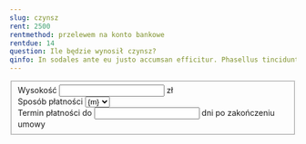```yaml
---
slug: czynsz
rent: 2500
rentmethod: przelewem na konto bankowe
rentdue: 14
question: Ile będzie wynosił czynsz?
qinfo: In sodales ante eu justo accumsan efficitur. Phasellus tincidunt nec ipsum dignissim interdum. Morbi in lectus id magna cursus egestas eget sed odio. Etiam iaculis pretium nibh quis pharetra. Fusce sagittis neque vitae efficitur tempor. In felis mauris, volutpat et egestas vel, facilisis et risus. Cras interdum nec eros in malesuada. Phasellus aliquam fermentum quam.
---
```


<fieldset>
    <div class="input-group lg">
        <label for="rent">Wysokość</label>
        <input type="number" id="rent" name="rent" value={frontmatter.rent} required step=".01" min="1"/>
        <span>zł</span>
    </div>
    <div class="input-group">
        <label for="rentmethod">Sposób płatności</label> 
        <select id="rentmethod" name="rentmethod" required>
        {paymentMethodEnum.map(m => <option value={m} selected={frontmatter.rentmethod === m}>{m}</option>)}
        </select>
    </div>
    <div class="input-group">
        <label for="rentdue">Termin płatności do</label>
        <input id="rentdue" type="number" name="rentdue" value={frontmatter.rentdue} min="1" />
        <span>dni po zakończeniu umowy</span>
    </div>
</fieldset>